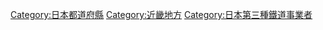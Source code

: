 {{Catnav|頁面分類|各種主題的頁面分類|按國家分類|各國行政區劃|日本行政區劃|日本都道府縣}}
{{catmore}}
{{日本行政區劃分類導航|}}
{{Commons category|Wakayama prefecture}}

{{DEFAULTSORT:Wakayama}}
[[Category:日本都道府縣|Category:日本都道府縣]]
[[Category:近畿地方|Category:近畿地方]]
[[Category:日本第三種鐵道事業者|Category:日本第三種鐵道事業者]]